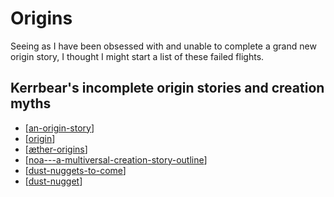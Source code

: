 # Origins

Seeing as I have been obsessed with and unable to complete a grand new origin story, I thought I might start a list of these failed flights.

## Kerrbear's incomplete origin stories and creation myths

- [[an-origin-story]]
- [[origin]]
- [[æther-origins]]
- [[noa---a-multiversal-creation-story-outline]]
- [[dust-nuggets-to-come]]
- [[dust-nugget]]

[//begin]: # "Autogenerated link references for markdown compatibility"
[an-origin-story]: CNXNS/an-origin-story "An Origin Story"
[origin]: ../../archives/roam/origin "origin"
[æther-origins]: ../../resources/Concepts/aether/æther-origins "Starting Æther"
[noa---a-multiversal-creation-story-outline]: ../../../private/noa---a-multiversal-creation-story-outline "NOA: The Creation of the Multiverse"
[dust-nuggets-to-come]: ../../projects/the-well-of-being/dust-nugget/dust-nuggets-to-come "dust nuggets to come"
[dust-nugget]: ../../projects/the-well-of-being/dust-nugget/dust-nugget "Dust Nugget"
[//end]: # "Autogenerated link references"